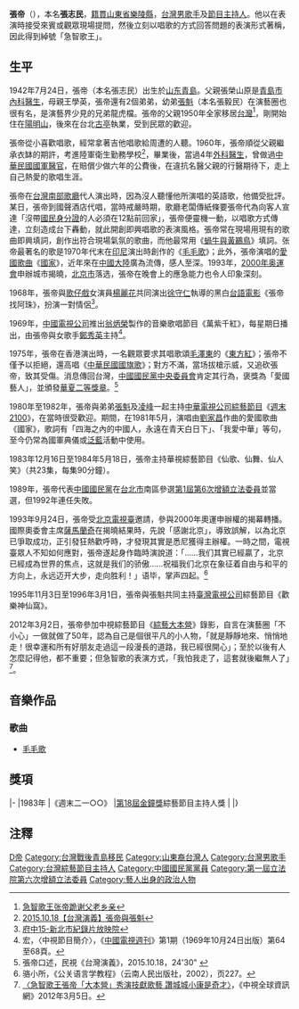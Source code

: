 {{Otheruses|other=名为张志民的其他人物|张志民}}
{{藝人
| 姓名 = 張帝
| 原名 = 張志民 
| 類型 = 男藝人
| 綽號 = 急智歌王
| 出生日期 = {{birth date and age|1942|7|24}}
| 出生地點 = {{ROC}}[[青岛市_(中华民国)|青岛市]]
| 國籍 = {{ROC}}
| 籍貫 = [[山東省_(中華民國)|山東省]][[樂陵縣|樂陵縣]]
| 教育程度 =
| 職業 = [[歌手|歌手]]、[[主持人|主持人]]
| 語言 = [[中華民國國語|國語]]、[[台語|台語]]、[[粵語|粵語]]
| 父母 = 父：張榮山<br>母：王學英
| 親屬 = 大弟：[[張安民|張安民]]<br>二弟：[[張魁_(藝人)|張魁]]
| 出身地 = {{TWN}}
| 出道作品 = 
| 代表作品 = 
| 活躍年代 = 
| 相關團體 = 
| 網站= 
}}
{{Infobox AM
| name                = 張帝
| image               =
| order     = {{ROC}}[[1989年中華民國立法委員選舉|第1屆第6次增額立法委員]]
| term_start   = 1990年2月1日
| term_end    = 1993年1月31日
| constituency1 =[[台北市|台北市]][[1989年中華民國立法委員選舉|第二選區]]
| party               = {{Kmt}}
* [[1989年中華民國立法委員選舉|第1屆第6次增額立法委員]]（1990年~1993年）
}}
'''張帝'''（{{bd|1942年|7月24日|catIdx=Z張}}），本名'''張志民'''，[[籍貫|籍貫]][[山東省_(中華民國)|山東省]][[樂陵縣|樂陵縣]]，[[台灣|台灣]][[男歌手|男歌手]]及[[節目主持人|節目主持人]]。他以在表演時接受來賓或觀眾現場提問，然後立刻以唱歌的方式回答問題的表演形式著稱，因此得到綽號「急智歌王」。

== 生平 ==
1942年7月24日，張帝（本名張志民）出生於[[山东|山东]][[青島|青島]]。父親張榮山原是[[青岛市_(中华民国)|青島市]][[內科醫生|內科醫生]]，母親王學英，張帝還有2個弟弟，幼弟[[張魁_(藝人)|張魁]]（本名張毅民）在演藝圈也很有名，是演藝界少見的兄弟龍虎檔。張帝的父親1950年全家移居[[台灣|台灣]]<ref>[http://ent.sina.com.cn/2003-10-19/0127216906.html 急智歌王张帝跪谢父老乡亲]</ref>，剛開始住在[[陽明山|陽明山]]，後來在台北[[古亭|古亭]]執業，受到民眾的歡迎。

張帝從小喜歡唱歌，經常拿著吉他唱歌給周遭的人聽。1960年，張帝順從父親繼承衣缽的期許，考進陸軍衛生勤務學校<ref> [https://www.youtube.com/watch?v=WojcaUH0h0A 2015.10.18【台灣演義】張帝與張魁]</ref>，畢業後，當過4年[[外科醫生|外科醫生]]，曾做過[[中華民國國軍|中華民國國軍]][[軍醫|醫官]]，在賠償少做六年的公費後，在違抗名醫父親的行醫期待下，走上自己熱愛的歌唱生涯。

張帝在[[台灣南部|台灣南部]][[歌廳|歌廳]]代人演出時，因為沒人聽懂他所演唱的英語歌，他備受批評。某日，張帝到國聲酒店代唱，當時戒嚴時期，歌廳老闆傳紙條要張帝代為向客人宣達「沒帶[[國民身分證|國民身分證]]的人必須在12點前回家」，張帝便靈機一動，以唱歌方式傳達，立刻造成台下轟動，就此開創即興唱歌的表演風格。張帝常在現場用現有的歌曲即興填詞，創作出符合現場氣氛的歌曲，而他最常用《[[蝸牛與黃鸝鳥|蝸牛與黃鸝鳥]]》填詞。张帝最著名的歌是1970年代末在[[印尼|印尼]]演出時創作的《[[毛毛歌|毛毛歌]]》；此外，張帝演唱的[[愛國歌曲|愛國歌曲]]《[[國家_(張帝)|國家]]》，近年來在[[中國大陸|中國大陸]]廣為流傳，感人至深。1993年，[[2000年奥運會|2000年奥運會]]申辦城市揭曉，[[北京市|北京市]]落选，張帝在晚會上的應急能力也令人印象深刻。

1968年，張帝與[[歌仔戲|歌仔戲]]女演員[[楊麗花|楊麗花]]共同演出[[徐守仁|徐守仁]]執導的黑白[[台語電影|台語電影]]《張帝找阿珠》，扮演一對情侶<ref>[http://web.fuzhong15.ntpc.gov.tw/films/thismonth.aspx?menu=359 府中15-新北市紀錄片放映院]</ref>。

1969年，[[中國電視公司|中國電視公司]]推出[[翁炳榮|翁炳榮]]製作的音樂歌唱節目《萬紫千紅》，每星期日播出，由張帝與女歌手[[鄭秀英_(歌手)|鄭秀英]]主持<ref>宏，〈中視節目簡介〉，《[[中國電視週刊|中國電視週刊]]》第1期（1969年10月24日出版）第64至68頁。</ref>。

1975年，張帝在香港演出時，一名觀眾要求其唱歌頌[[毛澤東|毛澤東]]的《[[东方红_(歌曲)|東方紅]]》；張帝不僅予以拒絕，還高唱《[[中華民國國旗歌|中華民國國旗歌]]》；對方不滿，當场拔槍示威，又追砍張帝，致其受傷。消息傳回台灣，[[中國國民黨中央委員會|中國國民黨中央委員會]]肯定其行為，褒獎為「愛國藝人」，並頒發[[華夏二等獎章|華夏二等獎章]]。<ref>張帝口述，民視《台灣演義》，2015.10.18，24'30" {{需要第三方来源}}</ref>

1980年至1982年，張帝與弟弟[[張魁_(藝人)|張魁]]及[[凌峰|凌峰]]一起主持[[中華電視公司|中華電視公司]][[綜藝節目|綜藝節目]]《[[週末2100|週末2100]]》，在當時很受歡迎。期間，在1981年5月，演唱由[[劉家昌|劉家昌]]作曲的愛國歌曲《國家》，歌詞有「四海之內的中國人，永遠在青天白日下」、「我愛中華」等句，至今仍常為國軍典儀或[[泛藍|泛藍]]活動中使用。

1983年12月16日至1984年5月18日，張帝主持華視綜藝節目《仙歌、仙舞、仙人笑》（共23集，每集90分鐘）。

1989年，張帝代表[[中國國民黨|中國國民黨]]在[[台北市|台北市]]南區參選[[1989年中華民國立法委員選舉|第1屆第6次增額立法委員]]並當選，但1992年連任失敗。

1993年9月24日，張帝受[[北京電視臺|北京電視臺]]邀請，參與2000年奧運申辦權的揭幕轉播。國際奧委會主席[[薩馬蘭奇|薩馬蘭奇]]在揭曉結果時，先說「感謝北京」，導致誤解，以為北京已爭取成功，正引發狂熱歡呼時，才發現其實是悉尼獲得主辦權。一時之間，電視臺眾人不知如何應對，張帝遂起身作臨時演說道：「……我们其實已經贏了，北京已經成為世界的焦点，这就是我们的骄傲……祝福我们北京在象征着自由与和平的方向上，永远迈开大步，走向胜利！」语毕，掌声四起。<ref>骆小所，《公关语言学教程》（云南人民出版社，2002），页227。</ref>

1995年11月3日至1996年3月1日，張帝與張魁共同主持[[臺灣電視公司|臺灣電視公司]]綜藝節目《歡樂神仙窩》。

2012年3月2日，張帝參加中視綜藝節目《[[綜藝大本營|綜藝大本營]]》錄影，自言在演藝圈「不小心」一做就做了50年，認為自己是個很平凡的小人物，「就是靜靜地來、悄悄地走！很幸運和所有好朋友走過這一段漫長的道路，我已經很開心」；至於以後有人怎麼記得他，都不重要；但急智歌的表演方式，「我怕我走了，這套就後繼無人了」<ref>[http://www.ctv.com.tw/opencms/data/news/news_4/news_4_1/news_0338.html 〈急智歌王張帝「大本營」秀演技獻歌藝 讚城城小康是奇才〉]，《中視全球資訊網》2012年3月5日。</ref>。

== 音樂作品 ==
===歌曲===
* [[毛毛歌|毛毛歌]]

== 獎項 ==
{{awards table}}
|-
|1983年
|《週末二一○○》
|[[第18屆金鐘獎|第18屆金鐘獎]]綜藝節目主持人獎
|{{nom}}
|}

== 注釋 ==
{{Reflist}}

{{Portal bar|台灣|政治|音樂|人物}}

{{Authority control}}
{{DEFAULTSORT:Zhang张}}
[[Category:張姓|D帝]]
[[Category:台灣戰後青島移民|Category:台灣戰後青島移民]]
[[Category:山東裔台灣人|Category:山東裔台灣人]]
[[Category:台灣男歌手|Category:台灣男歌手]]
[[Category:台灣綜藝節目主持人|Category:台灣綜藝節目主持人]]
[[Category:中國國民黨黨員|Category:中國國民黨黨員]]
[[Category:第一屆立法院第六次增額立法委員|Category:第一屆立法院第六次增額立法委員]]
[[Category:藝人出身的政治人物|Category:藝人出身的政治人物]]